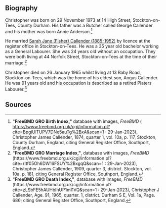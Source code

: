 
== Biography ==

Christopher was born on 29 November 1973 at 14 High Street, Stockton-on-Tees, County Durham.  His father was a Butcher called George Callender and his mother was born Annie Anderson.<ref>
'''"FreeBMD GRO Birth Index,"''' database with images, ''FreeBMD'' ( https://www.freebmd.org.uk/cgi/information.pl?cite=BpgiUlTUPV7DNe5auTg%2BxA&scan=1 : 29-Jan-2023),
Christopher James Callender, 1874, quarter 1, vol. 10a, p. 117, Stockton, County Durham, England,
citing General Register Office, Southport, England.
</ref>

He married [[Fisher-29266|Sarah Jane (Fisher) Callender (1885-1952)]] by licence at the register office in Stockton-on-Tees. He was a 35 year old bachelor working as a General Labourer.  She was 24 years old without an occupation.  They were both living at 44 Norfolk Street, Stockton-on-Tees at the time of their marriage.<ref>
'''"FreeBMD GRO Marriage Index,"''', database with images, ''FreeBMD'' (https://www.freebmd.org.uk/cgi/information.pl?cite=rItf05Oh6DW16FSUY%2BxgqQ&scan=1 : 29-Jan-2023),
Christopher James Callender, 1909, quarter 3, district. Stockton, vol. 10a, p. 181,
citing General Register Office, Southport, England.
</ref>

Christopher died on 26 January 1965 whilst living at 13 Raby Road, Stockton-on-Tees, which was the home of his eldest son, Angus Callender. He wsa 91 years old and his occupation is described as a retired Platers Labourer.<ref>
'''"FreeBMD GRO Death Index,"''', database with images, ''FreeBMD'' (https://www.freebmd.org.uk/cgi/information.pl?cite=zLSbFE5hAUHbIhUP1mI1VQ&scan=1 : 29-Jan-2023),
Christopher J Callender, Age. 91, 1965, quarter. 1, district. Durham S E, Vol. 1a, Page. 686;
citing General Register Office, Southport, England.
</ref> 

== Sources ==
<references />
